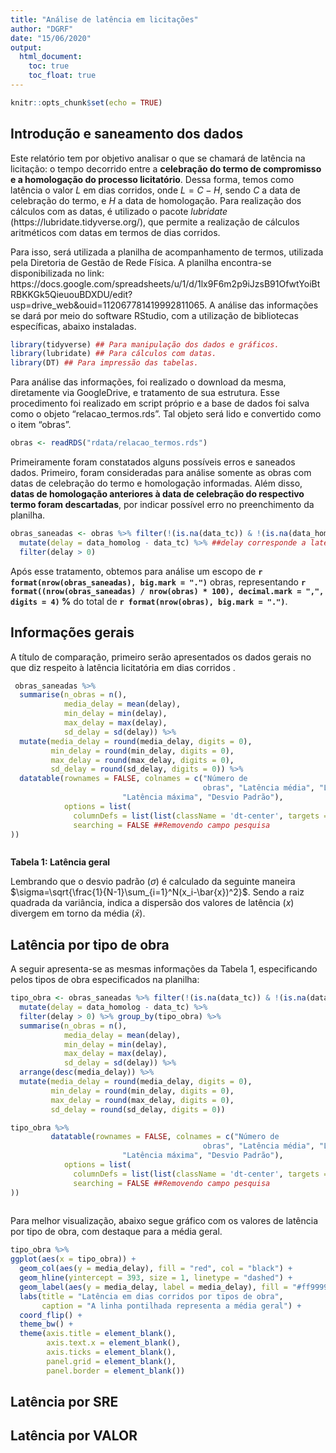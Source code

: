 ```yaml
---
title: "Análise de latência em licitações"
author: "DGRF"
date: "15/06/2020"
output: 
  html_document:
    toc: true
    toc_float: true
---
```


```r
knitr::opts_chunk$set(echo = TRUE)
```

## Introdução e saneamento dos dados

Este relatório tem por objetivo analisar o que se chamará de latência na licitação: o tempo decorrido entre a **celebração do termo de compromisso e a homologação do processo licitatório**. Dessa forma, temos como latência o valor $L$ em dias corridos, onde $L = C - H$, sendo $C$ a data de celebração do termo, e $H$ a data de homologação. Para realização dos cálculos com as datas, é utilizado o pacote *lubridate* (https://lubridate.tidyverse.org/), que permite a realização de cálculos aritméticos com datas em termos de dias corridos.

Para isso, será utilizada a planilha de acompanhamento de termos, utilizada pela Diretoria de Gestão de Rede Física. A planilha encontra-se disponibilizada no link: https://docs.google.com/spreadsheets/u/1/d/1lx9F6m2p9iJzsB91OfwtYoiBtRBKKGk5QieuouBDXDU/edit?usp=drive_web&ouid=112067781419992811065. A análise das informações se dará por meio do software RStudio, com a utilização de bibliotecas específicas, abaixo instaladas.

```r
library(tidyverse) ## Para manipulação dos dados e gráficos.
library(lubridate) ## Para cálculos com datas.
library(DT) ## Para impressão das tabelas.
```


Para análise das informações, foi realizado o download da mesma, diretamente via GoogleDrive, e tratamento de sua estrutura. Esse procedimento foi realizado em script próprio e a base de dados foi salva como o objeto "relacao_termos.rds". Tal objeto será lido e convertido como o item "obras".

```r
obras <- readRDS("rdata/relacao_termos.rds")
```


Primeiramente foram constatados alguns possíveis erros e saneados dados. Primeiro, foram consideradas para análise somente as obras com datas de celebração do termo e homologação informadas. Além disso, **datas de homologação anteriores à data de celebração do respectivo termo foram descartadas**, por indicar possível erro no preenchimento da planilha. 

```r

obras_saneadas <- obras %>% filter(!(is.na(data_tc)) & !(is.na(data_homolog))) %>%
  mutate(delay = data_homolog - data_tc) %>% ##delay corresponde a latencia
  filter(delay > 0)

```


Após esse tratamento, obtemos para análise um escopo de **`r format(nrow(obras_saneadas), big.mark = ".")`** obras, representando **`r format((nrow(obras_saneadas) / nrow(obras) * 100), decimal.mark = ",", digits = 4)` %** do total de **`r format(nrow(obras), big.mark = ".")`**.


## Informações gerais

A título de comparação, primeiro serão apresentados os dados gerais no que diz respeito à latência licitatória em dias corridos
.
```r
 obras_saneadas %>% 
  summarise(n_obras = n(),
            media_delay = mean(delay), 
            min_delay = min(delay),
            max_delay = max(delay),
            sd_delay = sd(delay)) %>% 
  mutate(media_delay = round(media_delay, digits = 0),
         min_delay = round(min_delay, digits = 0),
         max_delay = round(max_delay, digits = 0),
         sd_delay = round(sd_delay, digits = 0)) %>% 
  datatable(rownames = FALSE, colnames = c("Número de 
                                           obras", "Latência média", "Latência mínima",
                         "Latência máxima", "Desvio Padrão"),
            options = list(
              columnDefs = list(list(className = 'dt-center', targets = "_all")),
              searching = FALSE ##Removendo campo pesquisa
))



```
**Tabela 1: Latência geral**

Lembrando que o  desvio padrão ($\sigma$) é calculado da seguinte maneira  $\sigma=\sqrt{\frac{1}{N-1}\sum_{i=1}^N(x_i-\bar{x})^2}$. Sendo a raiz quadrada da variância, indica a dispersão dos valores de latência ($x$) divergem em torno da média ($\bar{x}$).


## Latência por tipo de obra


A seguir apresenta-se as mesmas informações da Tabela 1, especificando pelos tipos de obra especificados na planilha:

```r
tipo_obra <- obras_saneadas %>% filter(!(is.na(data_tc)) & !(is.na(data_homolog))) %>%
  mutate(delay = data_homolog - data_tc) %>%
  filter(delay > 0) %>% group_by(tipo_obra) %>% 
  summarise(n_obras = n(),
            media_delay = mean(delay),
            min_delay = min(delay),
            max_delay = max(delay),
            sd_delay = sd(delay)) %>% 
  arrange(desc(media_delay)) %>% 
  mutate(media_delay = round(media_delay, digits = 0),
         min_delay = round(min_delay, digits = 0),
         max_delay = round(max_delay, digits = 0),
         sd_delay = round(sd_delay, digits = 0)) 

tipo_obra %>%
         datatable(rownames = FALSE, colnames = c("Número de 
                                           obras", "Latência média", "Latência mínima",
                         "Latência máxima", "Desvio Padrão"),
            options = list(
              columnDefs = list(list(className = 'dt-center', targets = "_all")),
              searching = FALSE ##Removendo campo pesquisa
))
  
```


Para melhor visualização, abaixo segue gráfico com os valores de latência por tipo de obra, com destaque para a média geral.

```r

tipo_obra %>%
ggplot(aes(x = tipo_obra)) +
  geom_col(aes(y = media_delay), fill = "red", col = "black") +
  geom_hline(yintercept = 393, size = 1, linetype = "dashed") +
  geom_label(aes(y = media_delay, label = media_delay), fill = "#ff9999", fontface = "bold") +
  labs(title = "Latência em dias corridos por tipos de obra",
       caption = "A linha pontilhada representa a média geral") +
  coord_flip() +
  theme_bw() +
  theme(axis.title = element_blank(),
        axis.text.x = element_blank(),
        axis.ticks = element_blank(),
        panel.grid = element_blank(),
        panel.border = element_blank())
```

## Latência por SRE

## Latência por VALOR